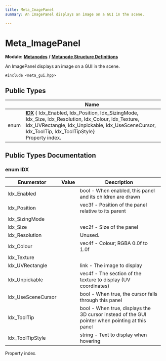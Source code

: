 ```yaml
---
title: Meta_ImagePanel
summary: An ImagePanel displays an image on a GUI in the scene. 

---
```


# Meta_ImagePanel

**Module:** **[Metanodes](../Modules/group__api__metanodes.mdx)** **/** **[Metanode Structure Definitions](../Modules/group__api__metadefs.mdx)**



An ImagePanel displays an image on a GUI in the scene. 


`#include <meta_gui.hpp>`

## Public Types

|                | Name           |
| -------------- | -------------- |
| enum| **[IDX](../Classes/struct_meta___image_panel.mdx#enum-idx)** { Idx_Enabled, Idx_Position, Idx_SizingMode, Idx_Size, Idx_Resolution, Idx_Colour, Idx_Texture, Idx_UVRectangle, Idx_Unpickable, Idx_UseSceneCursor, Idx_ToolTip, Idx_ToolTipStyle}<br />Property index.  |

## Public Types Documentation

### enum IDX

| Enumerator | Value | Description |
| ---------- | ----- | ----------- |
| Idx_Enabled | | bool - When enabled, this panel and its children are drawn   |
| Idx_Position | | vec3f - Position of the panel relative to its parent   |
| Idx_SizingMode | |   |
| Idx_Size | | vec2f - Size of the panel   |
| Idx_Resolution | | Unused.   |
| Idx_Colour | | vec4f - Colour; RGBA 0.0f to 1.0f   |
| Idx_Texture | |   |
| Idx_UVRectangle | | link - The image to display   |
| Idx_Unpickable | | vec4f - The section of the texture to display (UV coordinates)   |
| Idx_UseSceneCursor | | bool - When true, the cursor falls through this panel   |
| Idx_ToolTip | | bool - When true, displays the 3D cursor instead of the GUI pointer when pointing at this panel   |
| Idx_ToolTipStyle | | string - Text to display when hovering   |



Property index. 

